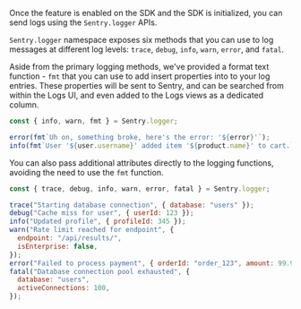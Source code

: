 Once the feature is enabled on the SDK and the SDK is initialized, you can send logs using the `Sentry.logger` APIs.

`Sentry.logger` namespace exposes six methods that you can use to log messages at different log levels: `trace`, `debug`, `info`, `warn`, `error`, and `fatal`.

Aside from the primary logging methods, we've provided a format text function - `fmt` that you can use to add insert properties into to your log entries.
These properties will be sent to Sentry, and can be searched from within the Logs UI, and even added to the Logs views as a dedicated column.

```js
const { info, warn, fmt } = Sentry.logger;

error(fmt`Uh on, something broke, here's the error: '${error}'`);
info(fmt`User '${user.username}' added item '${product.name}' to cart.`);
```

You can also pass additional attributes directly to the logging functions, avoiding the need to use the `fmt` function.

```js
const { trace, debug, info, warn, error, fatal } = Sentry.logger;

trace("Starting database connection", { database: "users" });
debug("Cache miss for user", { userId: 123 });
info("Updated profile", { profileId: 345 });
warn("Rate limit reached for endpoint", {
  endpoint: "/api/results/",
  isEnterprise: false,
});
error("Failed to process payment", { orderId: "order_123", amount: 99.99 });
fatal("Database connection pool exhausted", {
  database: "users",
  activeConnections: 100,
});
```

